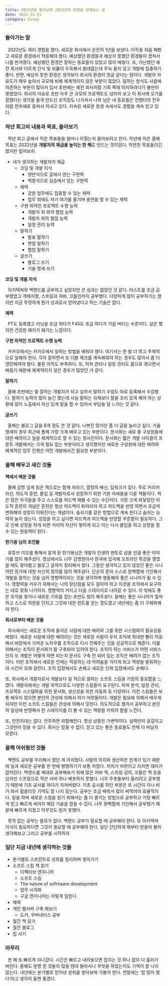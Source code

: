 ```yaml
---
title: 2022년을 돌아보며 2023년의 방향을 정해보는 글
date: 2022-12-31
category: Essay
---
```


### 들아가는 말

&nbsp; 2022년도 여러 경험을 했다. 새로운 회사에서 온전히 1년을 보냈다. 이직을 처음 해봤고 새로운 환경에서 적응해야 했다. 예상했던 환경들과 예상치 못했던 환경들이 겹쳐서 나를 반겨줬다. 예상했던 환경은 잘하는 동료들이 있었고 많이 배웠다. 또, 가난했던 예전 회사와 다르게 간식 및 비품이 두둑해서 쓸데없는데 주눅 들지 않고 개발에 집중하기 좋다. 반면, 예상치 못한 환경은 생각보다 회사의 환경이 정글 같다는 점이다. 개발의 자유도가 매우 높아서 규모에 비해 체계적이지 않은 부분이 많았다. 일하는 방식도 사람에 의존하는 부분이 많아서 입사 초반에는 예전 회사처럼 기획 쪽에 의지하려다가 불만이 쌓였었다. 회사의 이슈로 초반 아주 큰 규모의 프로젝트도 넘어져 보고 이 회사에 오기를 잘했다는 생각을 들게 만드신 조직장도 나가셔서 나와 남은 내 동료들은 전쟁터의 전우처럼 전우애로 뭉쳐서 지내고 있다. 지속된 새로운 환경 속에서도 경험을 계속 얻고 있다.

### 작년 회고의 내용과 목표, 돌아보기

&nbsp; 작년 회고 글에서 적은 목표들을 얼마나 이뤘는지 돌아보려고 한다. 작년에 적은 올해 목표는 2022년을 **개발자의 체급을 높이는 한 해**로 만드는 것이었다. 막연한 목표들이긴 했지만 짚어보자.

- 내가 생각하는 개발자의 체급
  - 코딩 및 개발 지식
    - 양반식으로 글에서 얻는 구현력
    - 백정식으로 실습에서 얻는 구현력
  - 체력
    - 강한 업무에도 집중할 수 있는 체력
    - 업무 외에도 자기 여가를 즐기며 충전을 할 수 있는 체력
  - 구현 외적인 프로젝트 수행 능력
    - 개발자 외 와의 협업 능력
    - 개발자 와의 협업 능력
    - 일정 관리 능력
  - 말하기
    - 발표 말하기
    - 면접 말하기
    - 협업 말하기
  - 글쓰기
    - 블로그 쓰기
    - 기술 명세 쓰기

**코딩 및 개발 지식**

&nbsp; 아키텍쳐와 백앤드를 공부하고 싶었지만 큰 성과는 없었던 것 같다. 러스트를 조금 공부했었고 객체지향, 스프링과 자바, 코틀린까지 공부했다. 다양하게 많이 공부하기는 했지만 지금 뚜렷하게 뭔가 성과로서 얻어냈다고 하는 기술은 없다.

**체력**

&nbsp; PT도 등록했고 러닝을 조금 하다가 F45도 조금 하다가 가끔 버티는 수준이다. 살은 쪘지만 건강한 돼지가 돼가는 느낌이다.

**구현 외적인 프로젝트 수행 능력**

&nbsp; 카카오에서는 카카오에서 일하는 방법을 배워야 했다. 여기서는 한 발 더 뛰고 주체적으로 일해야 한다. 각자 잘하면서 또 더블 체크를 계속해줘야 하는 경우도 많아서 좀 더 영민해져야 했다. 물론 아직도 부족하다. 또, 피쳐 관리나 일정 관리도 몸으로 겪으면서 배웠기 때문에 체계적이지 않은 경우가 많았던 거 같다.

**말하기**

&nbsp; 올해 초반에는 말 잘하는 개발자가 되고 싶어서 말하기 수업도 따로 등록해서 수강했다. 말하기 능력이 많이 늘긴 했는데 사실 말하는 자체보다 말을 조리 있게 해야 하는 상황에 많이 노출돼서 자신 있게 말을 할 수 있어서 부담을 덜 느끼는 것 같다.

**글쓰기**

&nbsp; 올해는 블로그 글을 8개 정도 쓴 것 같다. 나쁘진 않지만 좀 더 글을 늘리고 싶다. 기술 명세의 경우 최근에 폴께 가장 크게 배우고 있는 부분이다. 문서화는 새로 올 구성원들에 대한 배려이고 일을 체계적으로 할 수 있는 청사진이다. 문서화는 짧은 개발 사이클의 프론트 개발에서는 크게 필요 없는 부분이라고 생각했지만 새로운 구성원에 대한 배려와 체계적인 업무 진행은 어떤 개발에서건 필요한 부분이다.

### 올해 배우고 새긴 것들

**책에서 배운 것들**

&nbsp; 올해 감명 깊게 읽은 책으로는 함께 자라기, 열정의 배신, 딥워크가 있다. 주로 커리어 자산, 의도적 훈련, 몰입 등 개발자로서 성장하기 위한 기본 자세들을 다룬 책들이다. 책은 많은 자극들을 주고 스스로를 피드백 해볼 수 있는 수단이다. 가장 크게 와닿았던 의도적 훈련의 개념은 훈련은 항상 피드백이 뒤따라야 하고 피드백을 반영 하면서 조금씩 변화해야 성장이 이뤄진다는 개념이다. 숨쉬기를 같은 방법으로 계속 한다고 숨쉬는 능력이 늘지 않는다. 성장을 하고 싶다면 피드백과 피드백을 반영할 꾸준함이 필요하다. 그로 인해 성장을 하게 되면 커리어 자산이 쌓이게 되고 이는 다시 몰입을 하고 성장을 할 수 있는 원동력이 된다.

**한기용 님의 조언들**

&nbsp; 유튜브 이오를 통해서 알게 된 한기용님은 개발자 인생의 멘토로 삼을 만큼 좋은 이야기를 많이 해주셨다. 영상에서도 너무 감명받아서 한국에 입국해 오프라인 특강을 열었을 때도 찾아뵙고 블로그 글까지 정리해서 썼다. 그동안 생각하고 있지 않았던 좋은 시니어란 뭔가에 대한 자신의 정의를 많이 깨주셨다. 단순히 혼자 스스로 완벽함에 기인해서 개발을 잘하는 것을 넘어 영향력이라는 것을 생각하며 행동해야 좋은 시니어가 될 수 있다. 영향력을 키우기 위해서는 나의 장단점을 모두 알아야 하고 이것을 조직에서 요구하는 대로 맞춰 나가야지. 영향력이 커지고 다음 스테이지로 나아갈 수 있다. 이 밖에도 좋은 조직을 찾거나 새로운 기회를 잡는 조언도 많이 해주셨다. 올해는 좋은 시니어가 뭘까 하고 스스로 의문을 던지고 그것에 대한 힌트를 얻는 정도였고 내년에는 좀 더 구체화해야 한다.

**회사로부터 배운 것들**

&nbsp; 회사에서는 새로운 조직에 들어온 사람에 대한 배려와 그를 위한 시스템화의 필요성을 배웠다. 새로운 사람에 대한 배려라는 것은 새로운 사람이 우리 조직에 최대한 빨리 적응해서 바깥에서 가져온 노하우를 조직으로 다시 전해주는 것을 성공적으로 해준다. 이를 위해서는 조직이 문서화가 잘 구축되어 있어야 한다. 조직이 하는 서비스가 어떤 서비스인지 또 개발은 어떻게 하면 되는지 문서도 구축 안 되어 있는 조직은 배려가 없는 조직이다. 이런 조직에서 새로운 인재는 적응하는 데 어려움을 가지게 되고 역량을 발휘하는 데 시간이 오래 걸린다. 조직 입장에서도 손해고 새로운 인재 입장에서도 손해다.

또, 회사에서 개발자로서 개발보다 일 적으로 잘하는 소프트 스킬을 가짐의 중요함을 느꼈다. 개발자에게는 개발 외적으로도 다양한 스킬들이 요구된다. 피쳐 분석, 일정 관리, 프로젝트 시스템화를 위한 문서화, 생산성을 위한 자동화 등 다양하다. 이런 스킬들은 보통 배우지 않으면 본인의 관성에 의해서 하기 마련들이다. 개발은 필요에 의해서 배우게 되지만 이런 소프트 스킬들은 관성에 의해서 잊힌다. 의도적으로 챙겨서 공부하고 본인의 일상에 반영해서 한 스테이지를 더 볼 수 있는 역량을 키워야 함을 느낀다.

또, 안전지대는 없다. 안주하면 위험해진다. 항상 상황은 가변적이다. 실력만이 살길이고 그것만이 믿을 수 있다. 회사는 믿을 수 없다. 믿고 있는 좋은 동료들도 언제 다 떠날지 모른다.

### 올해 아쉬웠던 것들

&nbsp; 백엔드 공부를 무리해서 했던 게 아쉬웠다. 사람의 의지와 생산력은 한계가 있기 때문에 일과 새로운 공부를 한 번에 병행하기가 보통 어렵다. 지치기 마련이고 지치면 재미가 없어진다. 백엔드를 제대로 공부해보기 위해 많은 자바 책, 스프링 강의, 코틀린 책 등을 샀지만 스프링으로 작은 서버 하나 배포하지 못했다. 너무 주춧돌부터 올리려고 공부했기 때문에 기초 공사를 하다가 지쳐버렸다. 기초 공사를 하던 부분은 또 시간이 지나 비가 와서 휩쓸리듯 기억도 잘 나지 않는다. 공부는 조금 배워서 많이 써먹어야 효율적이다. 일을 하며 새로운 스킬을 얻기 위해서는 좀 더 즐기는 방법으로 공부하고 가장 빠르게 얻고 빠르게 써야지 해당 기술을 얻을 수 있다. 너무 완벽함에 기인해서 공부했기 때문에 빠르게 지쳤고 아무것도 얻지 못했다.

&nbsp; 목적 없는 공부는 쓸모가 없다. 백엔드 공부가 필요할 때 공부해야 한다. 또 아키텍쳐 지식이 필요하다면 그것이 필요할 때 공부해야 한다. 일단 간단하게 뭐부터 만들어 볼지 생각해보고 그러고 공부를 시작하자

### 일단 지금 내년에 생각하는 것들

- 분기별로 스프린트로 성취를 정리하며 쌓아가기
- 소프트 스킬 책 읽기
  - 이펙티브 엔지니어
  - 소프트 스킬
  - The nature of sofrtware development
  - 업무 시각화
  - 구글 엔지니어는 이렇게 일한다.
- 체력
- 개인 웹서버 구축 해보기
  - 도커, 쿠버네티스 공부
- 월간 책 읽기
- 월간 블로그
- 집 사기

### 마무리

&nbsp; 한 해 또 빠르게 지나갔다. 시간은 빠르고 내려놓으면 잡히는 것 하나 없이 다 흘러가 버린다. 올해도 분명 쥔 것들이 많을 텐데 돌아서니 무엇을 쥐었는지도 기억이 잘 나지 않는다. 내년에는 분기별로 얻어낸 성취를 쌓아보며 가볼까 한다. 연말에는 ‘참 많이 했다’라고 생각이 들면 좋겠다.
